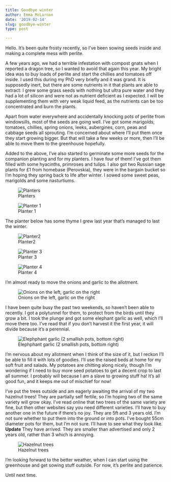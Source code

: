 ```yaml
---
title: Goodbye winter
author: Emma McLarnon
date: '2019-02-14'
slug: goodbye-winter
type: post

---
```


Hello. It's been quite frosty recently, so I've been sowing seeds inside and making a complete mess with perlite.

A few years ago, we had a terrible infestation with compost gnats when I reported a dragon tree, so I wanted to avoid that again this year. My bright idea was to buy loads of perlite and start the chillies and tomatoes off inside. I used this during my PhD very briefly and it was grand. It is supposedly inert, but there are some nutrients in it that plants are able to extract: I grew some grass seeds with nothing but ultra pure water and they had a lot of silicon and were not as nutrient deficient as I expected. I will be supplementing them with very weak liquid feed, as the nutrients can be too concentrated and burn the plants.

Apart from water everywhere and accidentally knocking pots of perlite from windowsills, most of the seeds are going well. I've got some marigolds, tomatoes, chillies, spring onions, leeks, aubergines, corn, peas and cabbage seeds all sprouting. I'm concerned about where I'll put them once they start growing bigger. But that will take a few weeks or more, then I'll be able to move them to the greenhouse hopefully.

Added to the above, I've also started to germinate some more seeds for the companion planting and for my planters. I have four of them! I've got them filled with some hyacinths, primroses and tulips. I also got two Russian sage plants for £1 from homebase (Perovskia), they were in the bargain bucket so I'm hoping they spring back to life after winter. I sowed some sweet peas, marigolds and some nasturtiums.

![Planters](/images/14.021.jpg)
  

![Planter 1](/images/14.022.jpg)


The planter below has some thyme I grew last year that's managed to last the winter.

![Planter2 ](/images/14.023.jpg)



![Planter 3](/images/14.024.jpg)




![Planter 4](/images/14.025.jpg)



I'm almost ready to move the onions and garlic to the allotment. 

![Onions on the left, garlic on the right ](/images/14.027.jpg)



I have been quite busy the past two weekends, so haven't been able to recently. I got a polytunnel for them, to protect from the birds until they grow a bit. I took the plunge and got some elephant garlic as well, which I'll move there too. I've read that if you don't harvest it the first year, it will divide because it's a perennial. 


![Elephphant garlic (2 smallish pots, bottom right)](/images/14.028.jpg)



I'm nervous about my allotment when I think of the size of it, but I reckon I'll be able to fill it with lots of goodies. I'll use the raised beds at home for my soft fruit and salads. My potatoes are chitting along nicely, though I'm wondering if I need to buy more seed potatoes to get a decent crop to last all summer. I probably will because I am a slave to growing stuff ha! It's all good fun, and it keeps me out of mischief for now!

I've put the trees outside and am eagerly awaiting the arrival of my two hazelnut trees! They are partially self fertile, so I'm hoping two of the same variety will grow okay. I've read online that two trees of the same variety are fine, but then other websites say you need different varieties. I'll have to buy another one in the future if there's no joy. They are 5ft and 3 years old. I'm not sure whether to put them into the ground or into pots. I've bought 55cm diameter pots for them, but I'm not sure. I'll have to see what they look like. **Update** They have arrived. They are smaller than advertised and only 2 years old, rather than 3 which is annoying.


![Hazelnut trees ](/images/14.026.jpg)



I'm looking forward to the better weather, when I can start using the greenhouse and get sowing stuff outside. For now, it's perlite and patience.

Until next time. 